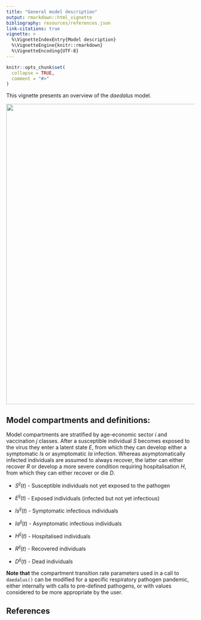 ```yaml
---
title: "General model description"
output: rmarkdown::html_vignette
bibliography: resources/references.json
link-citations: true
vignette: >
  %\VignetteIndexEntry{Model description}
  %\VignetteEngine{knitr::rmarkdown}
  %\VignetteEncoding{UTF-8}
---
```


```r
knitr::opts_chunk$set(
  collapse = TRUE,
  comment = "#>"
)
```

This vignette presents an overview of the _daedalus_ model.


<img src="man/figures/daedalus.png" align="center" style = "border: none; float: center;" width = "800px">



## Model compartments and definitions:

Model compartments are stratified by age-economic sector $i$ and vaccination $j$ classes. After a susceptible individual $S$ becomes exposed to the virus they enter a latent state $E$, from which they can develop either a symptomatic $Is$ or asymptomatic $Ia$ infection. Whereas asymptomatically infected individuals are assumed to always recover, the latter can either recover $R$ or develop a more severe condition requiring hospitalisation $H$, from which they can either recover or die $D$.

- $S^{ij}(t)$ - Susceptible individuals not yet exposed to the pathogen

- $E^{ij}(t)$ - Exposed individuals (infected but not yet infectious)

- $Is^{ij}(t)$ - Symptomatic infectious individuals

- $Ia^{ij}(t)$ - Asymptomatic infectious individuals

- $H^{ij}(t)$ - Hospitalised individuals

- $R^{ij}(t)$ - Recovered individuals

- $D^{ij}(t)$ - Dead individuals


::: {.alert .alert-info}
**Note that** the compartment transition rate parameters used in a call to `daedalus()` can be modified for a specific respiratory pathogen pandemic, either internally with calls to pre-defined pathogens, or with values considered to be more appropriate by the user.
:::





## References
